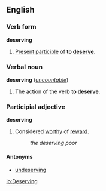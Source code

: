==English==
===Verb form===
'''deserving'''
 
#[[Present participle]] of '''to [[deserve]]'''.
 
===Verbal noun===
'''deserving''' (''[[uncountable]]'')
 
#The action of the verb '''to deserve'''.
 
===Participial adjective===
'''deserving'''
 
#Considered [[worthy]] of [[reward]].
#:''the deserving poor''

====Antonyms====
*[[undeserving]]

[[io:Deserving]]